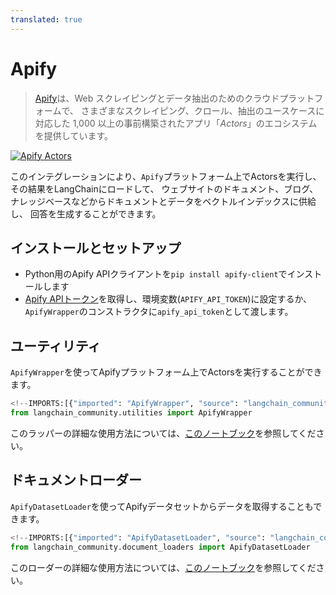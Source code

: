 ```yaml
---
translated: true
---
```


# Apify

>[Apify](https://apify.com)は、Web スクレイピングとデータ抽出のためのクラウドプラットフォームで、
>さまざまなスクレイピング、クロール、抽出のユースケースに対応した
>1,000 以上の事前構築されたアプリ「*Actors*」のエコシステム[](https://apify.com/store)を提供しています。

[![Apify Actors](/img/ApifyActors.png)](https://apify.com/store)

このインテグレーションにより、`Apify`プラットフォーム上でActorsを実行し、その結果をLangChainにロードして、
ウェブサイトのドキュメント、ブログ、ナレッジベースなどからドキュメントとデータをベクトルインデックスに供給し、
回答を生成することができます。

## インストールとセットアップ

- Python用のApify APIクライアントを`pip install apify-client`でインストールします
- [Apify APIトークン](https://console.apify.com/account/integrations)を取得し、環境変数(`APIFY_API_TOKEN`)に設定するか、
  `ApifyWrapper`のコンストラクタに`apify_api_token`として渡します。

## ユーティリティ

`ApifyWrapper`を使ってApifyプラットフォーム上でActorsを実行することができます。

```python
<!--IMPORTS:[{"imported": "ApifyWrapper", "source": "langchain_community.utilities", "docs": "https://api.python.langchain.com/en/latest/utilities/langchain_community.utilities.apify.ApifyWrapper.html", "title": "Apify"}]-->
from langchain_community.utilities import ApifyWrapper
```

このラッパーの詳細な使用方法については、[このノートブック](/docs/integrations/tools/apify)を参照してください。

## ドキュメントローダー

`ApifyDatasetLoader`を使ってApifyデータセットからデータを取得することもできます。

```python
<!--IMPORTS:[{"imported": "ApifyDatasetLoader", "source": "langchain_community.document_loaders", "docs": "https://api.python.langchain.com/en/latest/document_loaders/langchain_community.document_loaders.apify_dataset.ApifyDatasetLoader.html", "title": "Apify"}]-->
from langchain_community.document_loaders import ApifyDatasetLoader
```

このローダーの詳細な使用方法については、[このノートブック](/docs/integrations/document_loaders/apify_dataset)を参照してください。
